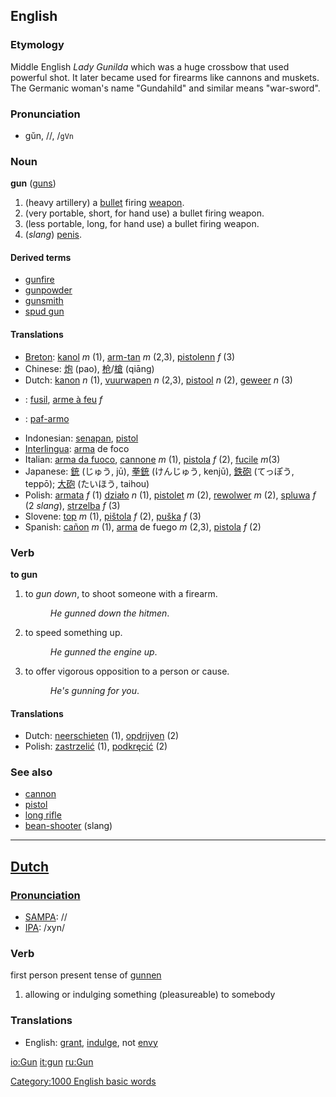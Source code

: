 ==English==
=== Etymology ===
Middle English ''Lady Gunilda'' which was a huge crossbow that used powerful shot. It later became used for firearms like cannons and muskets. The Germanic woman's name "Gundahild" and similar means "war-sword".

===Pronunciation===
*gŭn, /{{IPAchar|ɡʌn}}/, /<tt>gVn</tt>

=== Noun ===
'''gun''' ([[guns]])

#(heavy artillery) a [[bullet]] firing [[weapon]].
#(very portable, short, for hand use) a bullet firing weapon.
#(less portable, long, for hand use) a bullet firing weapon.
#(''slang'') [[penis]].

==== Derived terms ====
*[[gunfire]]
*[[gunpowder]]
*[[gunsmith]]
*[[spud gun]]

==== Translations ====
*[[Breton]]: [[kanol]] ''m'' (1), [[arm-tan]] ''m'' (2,3), [[pistolenn]] ''f'' (3)
*Chinese: [[炮]] (pao), [[枪]]/[[槍]] (qiāng)
*Dutch: [[kanon]] ''n'' (1), [[vuurwapen]] ''n'' (2,3), [[pistool]] ''n'' (2), [[geweer]] ''n'' (3)
*{{fr}}: [[fusil]], [[arme à feu]] ''f''
*{{io}}: [[paf-armo]]
*Indonesian: [[senapan]], [[pistol]]
*[[Interlingua]]: [[arma]] de foco
*Italian: [[arma da fuoco]], [[cannone]] ''m'' (1), [[pistola]] ''f'' (2), [[fucile]] ''m''(3)
*Japanese: [[銃]] (じゅう, jū), [[拳銃]] (けんじゅう, kenjū), [[鉄砲]] (てっぽう, teppō); [[大砲]] (たいほう, taihou)
*Polish: [[armata]] ''f'' (1) [[działo]] ''n'' (1), [[pistolet]] ''m'' (2), [[rewolwer]] ''m'' (2), [[spluwa]] ''f'' (2 ''slang''), [[strzelba]] ''f'' (3)
*Slovene: [[top]] ''m'' (1), [[pištola]] ''f'' (2), [[puška]] ''f'' (3) 
*Spanish: [[cañon]] ''m'' (1), [[arma]] de fuego ''m'' (2,3), [[pistola]] ''f'' (2)

=== Verb ===
'''to gun'''

#to ''gun down'', to shoot someone with a firearm.
#:''He gunned down the hitmen''.
#to speed something up.
#:''He gunned the engine up''.
#to offer vigorous opposition to a person or cause.
#:''He's gunning for you''.

==== Translations ====
*Dutch: [[neerschieten]] (1), [[opdrijven]] (2)
*Polish: [[zastrzelić]] (1), [[podkręcić]] (2)

===See also===
*[[cannon]]
*[[pistol]]
*[[long rifle]]
*[[bean-shooter]] (slang)

----

==[[Dutch]]==

===[[Pronunciation]]===
*[[w:SAMPA|SAMPA]]: //
*[[w:IPA|IPA]]: /xyn/

===Verb===
first person present tense of [[gunnen]]

#allowing or indulging something (pleasureable) to somebody

=== Translations ===
*English: [[grant]], [[indulge]], not [[envy]]

[[Category:1000 English basic words]]

[[io:Gun]]
[[it:gun]]
[[ru:Gun]]